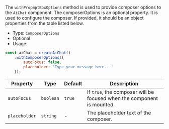The `withPropmptBoxOptions` method is used to provide composer options to the `AiChat` component.
The composerOptions is an optional property. It is used to configure the composer.
If provided, it should be an object properties from the table listed below.

* Type: `ComposerOptions`
* Optional
* Usage:

```javascript
const aiChat = createAiChat()
    .withComposerOptions({
        autoFocus: false,
        placeholder: 'Type your message here...'
    });
```

| Property | Type |  Default |Description |
| --- | --- | --- | --- |
| `autoFocus` | `boolean` | `true` | If `true`, the composer will be focused when the component is mounted. |
| `placeholder` | `string` | - | The placeholder text of the composer. |
